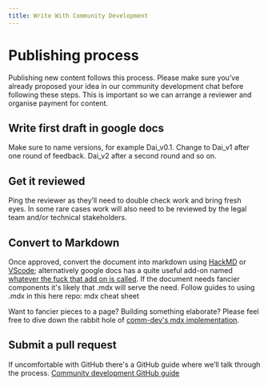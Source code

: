 ```yaml
---
title: Write With Community Development
---
```


# Publishing process

Publishing new content follows this process. Please make sure you’ve already proposed your idea in our community development chat before following these steps. This is important so we can arrange a reviewer and organise payment for content. 

<Process>

<Box>

## Write first draft in google docs
Make sure to name versions, for example Dai_v0.1. 
Change to Dai_v1 after one round of feedback. Dai_v2 after a second round and so on.

</Box>

<Box>

## Get it reviewed
Ping the reviewer as they’ll need to double check work and bring fresh eyes. In some rare cases work will also need to be reviewed by the legal team and/or technical stakeholders.

</Box>

<Box>

## Convert to Markdown
Once approved, convert the document into markdown using [HackMD](http://hackmd.io/) or [VScode](https://code.visualstudio.com/download); alternatively google docs has a quite useful add-on named [whatever the fuck that add on is called](). 
If the document needs fancier components it's likely that .mdx will serve the need. Follow guides to using .mdx in this here repo: <Link to="/develop/content/cheat-sheet">mdx cheat sheet</Link>

<Callout icon="plus" secondary>

Want to fancier pieces to a page? Building something elaborate? Please feel free to dive down the rabbit hole of [comm-dev's mdx implementation](../develop/content/migration-for-content-team.mdx).

</Callout>

</Box>

<Box>

## Submit a pull request
If uncomfortable with GitHub there's a GitHub guide where we’ll talk through the process. [Community development GitHub guide](/using-github.mdx)

</Box>

</Process>
